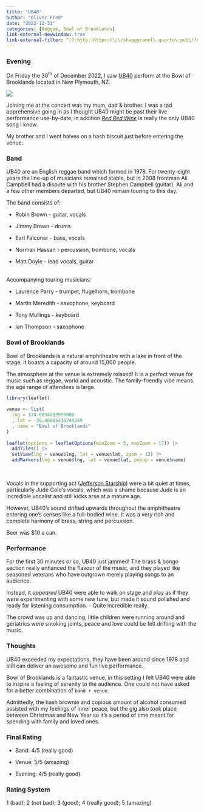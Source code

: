 ```yaml
---
title: "UB40"
author: "Oliver Fred"
date: "2022-12-31"
categories: [Reggae, Bowl of Brooklands]
link-external-newwindow: true
link-external-filter: ^(?:http:|https:)\/\/shaggycamel\.quarto\.pub\/freds_music_blog
---
```


### Evening

On Friday the 30<sup>th</sup> of December 2022, I saw [UB40](https://open.spotify.com/artist/69MEO1AADKg1IZrq2XLzo5?si=cvhud4KESe25rN7hd7nM_Q) perform at the Bowl of Brooklands located in New Plymouth, NZ.

![](ub40.jpg)

Joining me at the concert was my mum, dad & brother. I was a tad apprehensive going in as I thought UB40 might be past their live performance use-by-date, in addition [*Red Red Wine*](https://open.spotify.com/track/4uOKFydzAejjSFqYbv1XPt?si=dc34e64e48874d56) is really the only UB40 song I know.

My brother and I went halves on a hash biscuit just before entering the venue.

### Band

UB40 are an English reggae band which formed in 1978. For twenty-eight years the line-up of musicians remained stable, but in 2008 frontman Ali Campbell had a dispute with his brother Stephen Campbell (guitar). Ali and a few other members departed, but UB40 remain touring to this day.

The band consists of:

-   Robin Brown - guitar, vocals

-   Jimmy Brown - drums

-   Earl Falconer - bass, vocals

-   Norman Hassan - percussion, trombone, vocals

-   Matt Doyle - lead vocals, guitar

\
Accompanying touring musicians:

-   Laurence Parry - trumpet, flugelhorn, trombone

-   Martin Meredith - saxophone, keyboard

-   Tony Mullings - keyboard

-   Ian Thompson - saxophone

### Bowl of Brooklands

Bowl of Brooklands is a natural amphitheatre with a lake in front of the stage, it boasts a capacity of around 15,000 people.

The atmosphere at the venue is extremely relaxed! It is a perfect venue for music such as reggae, world and acoustic. The family-friendly vibe means the age range of attendees is large.

```r
library(leaflet)
  
venue <- list(
  lng = 174.0834082950008
  , lat = -39.06805436240349
  , name = "Bowl of Brooklands"
)
 
leaflet(options = leafletOptions(minZoom = 5, maxZoom = 17)) |>
  addTiles() |> 
  setView(lng = venue$lng, lat = venue$lat, zoom = 13) |> 
  addMarkers(lng = venue$lng, lat = venue$lat, popup = venue$name)

```

<br>

Vocals in the supporting act ([Jefferson Starship](https://open.spotify.com/artist/2qFr8w5sWUITRlzZ9kZotF?si=FJYTxdtnQsCEA6TXYox2sQ)) were a bit quiet at times, particularly Jude Gold's vocals, which was a shame because Jude is an incredible vocalist and still kicks arse at a mature age.

However, UB40's sound drifted upwards throughout the amphitheatre entering one's senses like a full-bodied wine. It was a very rich and complete harmony of brass, string and percussion.

Beer was \$10 a can.

### Performance

For the first 30 minutes or so, UB40 just jammed! The brass & bongo section really enhanced the flavour of the music, and they played like seasoned veterans who have outgrown merely playing songs to an audience.

Instead, it *appeared* UB40 were able to walk on stage and play as if they were experimenting with some new tune, but made it sound polished and ready for listening consumption. - Quite incredible really.

The crowd was up and dancing, little children were running around and geriatrics were smoking joints, peace and love could be felt drifting with the music.

### Thoughts

UB40 exceeded my expectations, they have been around since 1978 and still can deliver an awesome and fun live performance.

Bowl of Brooklands is a fantastic venue, in this setting I felt UB40 were able to inspire a feeling of serenity to the audience. One could not have asked for a better combination of `band + venue`.

Admittedly, the hash brownie and copious amount of alcohol consumed assisted with my feelings of inner peace, but the gig also took place between Christmas and New Year so it's a period of time meant for spending with family and loved ones.

### Final Rating

-   Band: 4/5 (really good)

-   Venue: 5/5 (amazing)

-   Evening: 4/5 (really good)

### Rating System

1 (bad); 2 (not bad); 3 (good); 4 (really good); 5 (amazing)
